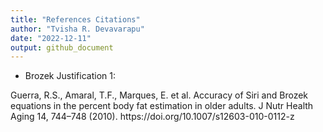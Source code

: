 ```yaml
---
title: "References Citations"
author: "Tvisha R. Devavarapu"
date: "2022-12-11"
output: github_document
---
```


* Brozek Justification 1: 

Guerra, R.S., Amaral, T.F., Marques, E. et al. Accuracy of Siri and Brozek equations in the percent body fat estimation in older adults. J Nutr Health Aging 14, 744–748 (2010). https://doi.org/10.1007/s12603-010-0112-z

